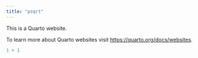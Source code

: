 ```yaml
---
title: "psqrt"
---
```


This is a Quarto website.

To learn more about Quarto websites visit <https://quarto.org/docs/websites>.

```r
1 + 1
```

